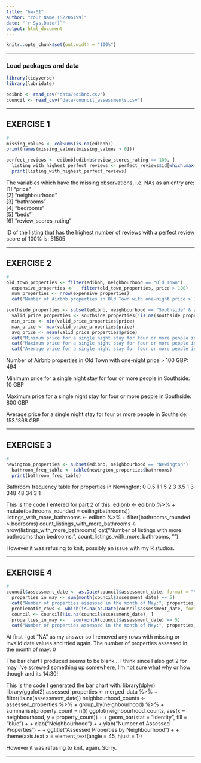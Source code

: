 ```yaml
---
title: "hw-01"
author: "Your Name (S2206199)"
date: "`r Sys.Date()`"
output: html_document
---
```


```r
knitr::opts_chunk$set(out.width = "100%")
```


------------------------------------------------------------------------------

### Load packages and data

```r
library(tidyverse)
library(lubridate)

edibnb <- read_csv("data/edibnb.csv")
council <- read_csv("data/council_assessments.csv")
```

------------------------------------------------------------------------------


## EXERCISE 1

```r
# 
missing_values <- colSums(is.na(edibnb))
print(names(missing_values[missing_values > 0]))

perfect_reviews <- edibnb[edibnb$review_scores_rating == 100, ]
  listing_with_highest_perfect_reviews <- perfect_reviews$id[which.max(table(perfect_reviews$id))]
  print(listing_with_highest_perfect_reviews)


```

The variables which have the missing observations, i.e. NAs as an entry are: 
[1] "price"               
[2] "neighbourhood"       
[3] "bathrooms"           
[4] "bedrooms"            
[5] "beds"                
[6] "review_scores_rating"

ID of the listing that has the highest number of reviews with a perfect review score of 100% is: 51505


------------------------------------------------------------------------------

## EXERCISE 2

```r
# 
old_town_properties <- filter(edibnb, neighbourhood == "Old Town")
  expensive_properties <-   filter(old_town_properties, price > 100)
  num_properties <- nrow(expensive_properties)
  cat("Number of Airbnb properties in Old Town with one-night price > 100 GBP:", num_properties)

southside_properties <- subset(edibnb, neighbourhood == "Southside" & accommodates >= 4)
  valid_price_properties <- southside_properties[!is.na(southside_properties$price), ]
  min_price <- min(valid_price_properties$price)
  max_price <- max(valid_price_properties$price)
  avg_price <- mean(valid_price_properties$price)
  cat("Minimum price for a single night stay for four or more people in Southside:", min_price, "GBP\n")
  cat("Maximum price for a single night stay for four or more people in Southside:", max_price, "GBP\n")
  cat("Average price for a single night stay for four or more people in Southside:", avg_price, "GBP\n")

```


Number of Airbnb properties in Old Town with one-night price > 100 GBP: 494

Minimum price for a single night stay for four or more people in Southside: 10 GBP

Maximum price for a single night stay for four or more people in Southside: 800 GBP

Average price for a single night stay for four or more people in Southside: 153.1368 GBP

------------------------------------------------------------------------------

## EXERCISE 3

```r
# 
newington_properties <- subset(edibnb, neighbourhood == "Newington")
  bathroom_freq_table <- table(newington_properties$bathrooms)
  print(bathroom_freq_table)

```


Bathroom frequency table for properties in Newington: 
0 0.5   1 1.5   2   3 3.5 
1   3 348  48  34   3   1 

This is the code I entered for part 2 of this: 
edibnb <- edibnb %>%
+     mutate(bathrooms_rounded = ceiling(bathrooms))
listings_with_more_bathrooms <- edibnb %>%
+     filter(bathrooms_rounded > bedrooms)
count_listings_with_more_bathrooms <- nrow(listings_with_more_bathrooms)
cat("Number of listings with more bathrooms than bedrooms:", count_listings_with_more_bathrooms, "\n")

However it was refusing to knit, possibly an issue with my R studios.

------------------------------------------------------------------------------

## EXERCISE 4

```r
# 
council$assessment_date <- as.Date(council$assessment_date, format = "%Y-%m-%d")
  properties_in_may <- sum(month(council$assessment_date) == 5)
  cat("Number of properties assessed in the month of May:", properties_in_may, "\n")
  problematic_rows <- which(is.na(as.Date(council$assessment_date, format = "%Y-%m-%d")))
  council <- council[!is.na(council$assessment_date), ]
  properties_in_may <-   sum(month(council$assessment_date) == 5)
  cat("Number of properties assessed in the month of May:", properties_in_may, "\n")


```


At first I got "NA" as my answer so I removed any rows with missing or invalid date values and tried again. The number of properties assessed in the month of may: 0

The bar chart I produced seems to be blank... I think since I also got 2 for may I've screwed something up somewhere, I'm not sure what why or how though and its 14:30!

This is the code I generated the bar chart with:
library(dplyr)
library(ggplot2)
assessed_properties <- merged_data %>%
+     filter(!is.na(assessment_date))
neighbourhood_counts <- assessed_properties %>%
+     group_by(neighbourhood) %>%
+     summarise(property_count = n())
ggplot(neighbourhood_counts, aes(x = neighbourhood, y = property_count)) +
+     geom_bar(stat = "identity", fill = "blue") +
+     xlab("Neighbourhood") +
+     ylab("Number of Assessed Properties") +
+     ggtitle("Assessed Properties by Neighbourhood") +
+     theme(axis.text.x = element_text(angle = 45, hjust = 1))

However it was refusing to knit, again.
Sorry.

------------------------------------------------------------------------------
